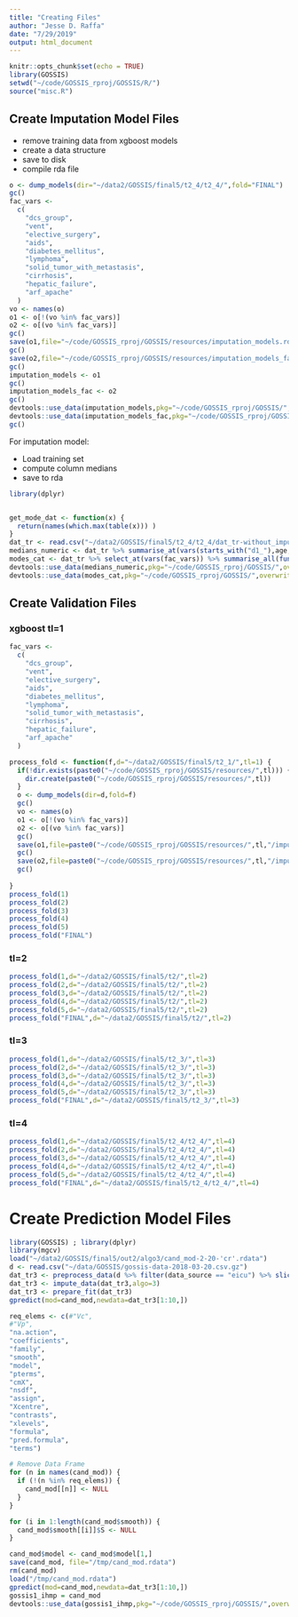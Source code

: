 ```yaml
---
title: "Creating Files"
author: "Jesse D. Raffa"
date: "7/29/2019"
output: html_document
---
```

  
```r
knitr::opts_chunk$set(echo = TRUE)
library(GOSSIS)
setwd("~/code/GOSSIS_rproj/GOSSIS/R/")
source("misc.R")
```

## Create Imputation Model Files

- remove training data from xgboost models
- create a data structure
- save to disk
- compile rda file


```r
o <- dump_models(dir="~/data2/GOSSIS/final5/t2_4/t2_4/",fold="FINAL")
gc()
fac_vars <-
  c(
    "dcs_group",
    "vent",
    "elective_surgery",
    "aids",
    "diabetes_mellitus",
    "lymphoma",
    "solid_tumor_with_metastasis",
    "cirrhosis",
    "hepatic_failure",
    "arf_apache"
  )
vo <- names(o)
o1 <- o[!(vo %in% fac_vars)]
o2 <- o[(vo %in% fac_vars)]
gc()
save(o1,file="~/code/GOSSIS_rproj/GOSSIS/resources/imputation_models.rdata")
gc()
save(o2,file="~/code/GOSSIS_rproj/GOSSIS/resources/imputation_models_fac.rdata")
gc()
imputation_models <- o1
gc()
imputation_models_fac <- o2
gc()
devtools::use_data(imputation_models,pkg="~/code/GOSSIS_rproj/GOSSIS/",overwrite = TRUE)
devtools::use_data(imputation_models_fac,pkg="~/code/GOSSIS_rproj/GOSSIS/",overwrite = TRUE)
gc()
```

For imputation model:

- Load training set
- compute column medians
- save to rda

```r
library(dplyr)


get_mode_dat <- function(x) {
  return(names(which.max(table(x))) )
}
dat_tr <- read.csv("~/data2/GOSSIS/final5/t2_4/t2_4/dat_tr-without_imputation.csv.gz")
medians_numeric <- dat_tr %>% summarise_at(vars(starts_with("d1_"),age,),funs(median),na.rm=T)
modes_cat <- dat_tr %>% select_at(vars(fac_vars)) %>% summarise_all(funs(get_mode_dat))
devtools::use_data(medians_numeric,pkg="~/code/GOSSIS_rproj/GOSSIS/",overwrite = TRUE)
devtools::use_data(modes_cat,pkg="~/code/GOSSIS_rproj/GOSSIS/",overwrite = TRUE)

```


## Create Validation Files


### xgboost tl=1

```r
fac_vars <-
  c(
    "dcs_group",
    "vent",
    "elective_surgery",
    "aids",
    "diabetes_mellitus",
    "lymphoma",
    "solid_tumor_with_metastasis",
    "cirrhosis",
    "hepatic_failure",
    "arf_apache"
  )

process_fold <- function(f,d="~/data2/GOSSIS/final5/t2_1/",tl=1) {
  if(!dir.exists(paste0("~/code/GOSSIS_rproj/GOSSIS/resources/",tl))) {
    dir.create(paste0("~/code/GOSSIS_rproj/GOSSIS/resources/",tl))
  } 
  o <- dump_models(dir=d,fold=f)
  gc()
  vo <- names(o)
  o1 <- o[!(vo %in% fac_vars)]
  o2 <- o[(vo %in% fac_vars)]
  gc()
  save(o1,file=paste0("~/code/GOSSIS_rproj/GOSSIS/resources/",tl,"/imputation_models_",f,".rdata"))
  gc()
  save(o2,file=paste0("~/code/GOSSIS_rproj/GOSSIS/resources/",tl,"/imputation_models_fac_",f,".rdata"))
  gc()
  
}
process_fold(1)
process_fold(2)
process_fold(3)
process_fold(4)
process_fold(5)
process_fold("FINAL")

```

### tl=2

```r
process_fold(1,d="~/data2/GOSSIS/final5/t2/",tl=2)
process_fold(2,d="~/data2/GOSSIS/final5/t2/",tl=2)
process_fold(3,d="~/data2/GOSSIS/final5/t2/",tl=2)
process_fold(4,d="~/data2/GOSSIS/final5/t2/",tl=2)
process_fold(5,d="~/data2/GOSSIS/final5/t2/",tl=2)
process_fold("FINAL",d="~/data2/GOSSIS/final5/t2/",tl=2)

```


### tl=3

```r
process_fold(1,d="~/data2/GOSSIS/final5/t2_3/",tl=3)
process_fold(2,d="~/data2/GOSSIS/final5/t2_3/",tl=3)
process_fold(3,d="~/data2/GOSSIS/final5/t2_3/",tl=3)
process_fold(4,d="~/data2/GOSSIS/final5/t2_3/",tl=3)
process_fold(5,d="~/data2/GOSSIS/final5/t2_3/",tl=3)
process_fold("FINAL",d="~/data2/GOSSIS/final5/t2_3/",tl=3)

```


### tl=4

```r
process_fold(1,d="~/data2/GOSSIS/final5/t2_4/t2_4/",tl=4)
process_fold(2,d="~/data2/GOSSIS/final5/t2_4/t2_4/",tl=4)
process_fold(3,d="~/data2/GOSSIS/final5/t2_4/t2_4/",tl=4)
process_fold(4,d="~/data2/GOSSIS/final5/t2_4/t2_4/",tl=4)
process_fold(5,d="~/data2/GOSSIS/final5/t2_4/t2_4/",tl=4)
process_fold("FINAL",d="~/data2/GOSSIS/final5/t2_4/t2_4/",tl=4)

```


# Create Prediction Model Files

```r
library(GOSSIS) ; library(dplyr)
library(mgcv)
load("~/data2/GOSSIS/final5/out2/algo3/cand_mod-2-20-'cr'.rdata")
d <- read.csv("~/data/GOSSIS/gossis-data-2018-03-20.csv.gz")
dat_tr3 <- preprocess_data(d %>% filter(data_source == "eicu") %>% slice(1:10))
dat_tr3 <- impute_data(dat_tr3,algo=3)
dat_tr3 <- prepare_fit(dat_tr3)
gpredict(mod=cand_mod,newdata=dat_tr3[1:10,])

req_elems <- c(#"Vc",
#"Vp",
"na.action",
"coefficients",
"family",
"smooth",
"model",
"pterms",
"cmX",
"nsdf",
"assign",
"Xcentre",
"contrasts",
"xlevels",
"formula",
"pred.formula",
"terms")

# Remove Data Frame
for (n in names(cand_mod)) {
  if (!(n %in% req_elems)) {
    cand_mod[[n]] <- NULL
  }
}

for (i in 1:length(cand_mod$smooth)) {
  cand_mod$smooth[[i]]$S <- NULL
}

cand_mod$model <- cand_mod$model[1,]
save(cand_mod, file="/tmp/cand_mod.rdata")
rm(cand_mod)
load("/tmp/cand_mod.rdata")
gpredict(mod=cand_mod,newdata=dat_tr3[1:10,])
gossis1_ihmp = cand_mod
devtools::use_data(gossis1_ihmp,pkg="~/code/GOSSIS_rproj/GOSSIS/",overwrite = TRUE)

```



